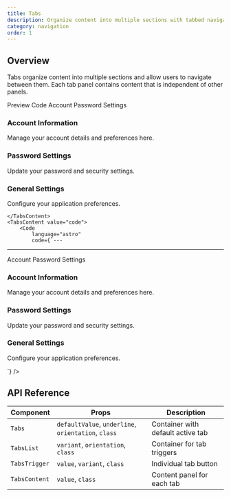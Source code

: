 ```yaml
---
title: Tabs
description: Organize content into multiple sections with tabbed navigation
category: navigation
order: 1
---
```



## Overview

Tabs organize content into multiple sections and allow users to navigate between them. Each tab panel contains content that is independent of other panels.

<Tabs defaultValue="preview" class="h-auto">
    <TabsList variant="pills" slot="list">
        <TabsTrigger value="preview" variant="pills">
            Preview
        </TabsTrigger>
        <TabsTrigger value="code" variant="pills">
            Code
        </TabsTrigger>
    </TabsList>
    <TabsContent value="preview" preview class="flex flex-col justify-center items-center space-y-8">
        <Tabs defaultValue="account" class="w-72">
            <TabsList variant="pills" slot="list">
                <TabsTrigger value="account" variant="pills">Account</TabsTrigger>
                <TabsTrigger value="password" variant="pills">Password</TabsTrigger>
                <TabsTrigger value="settings" variant="pills">Settings</TabsTrigger>
            </TabsList>
            <TabsContent value="account">
                <div class="border p-4 bg-muted/50 rounded-lg">
                    <h3 class="font-semibold mb-2">Account Information</h3>
                    <p class="text-sm">Manage your account details and preferences here.</p>
                </div>
            </TabsContent>
            <TabsContent value="password">
                <div class="border p-4 bg-muted/50 rounded-lg">
                    <h3 class="font-semibold mb-2">Password Settings</h3>
                    <p class="text-sm">Update your password and security settings.</p>
                </div>
            </TabsContent>
            <TabsContent value="settings">
                <div class="border p-4 bg-muted/50 rounded-lg">
                    <h3 class="font-semibold mb-2">General Settings</h3>
                    <p class="text-sm">Configure your application preferences.</p>
                </div>
            </TabsContent>
        </Tabs>

    </TabsContent>
    <TabsContent value="code">
        <Code
            language="astro"
            code={`---

---

<Tabs defaultValue="account" class="w-72">
    <TabsList variant="pills" slot="list">
        <TabsTrigger value="account" variant="pills">
            Account
        </TabsTrigger>
        <TabsTrigger value="password" variant="pills">
            Password
        </TabsTrigger>
        <TabsTrigger value="settings" variant="pills">
            Settings
        </TabsTrigger>
    </TabsList>
    <TabsContent value="account">
        <div class="border p-4 bg-muted/50 rounded-lg">
            <h3 class="font-semibold mb-2">Account Information</h3>
            <p class="text-sm">
                Manage your account details and preferences here.
            </p>
        </div>
    </TabsContent>
    <TabsContent value="password">
        <div class="border p-4 bg-muted/50 rounded-lg">
            <h3 class="font-semibold mb-2">Password Settings</h3>
            <p class="text-sm">Update your password and security settings.</p>
        </div>
    </TabsContent>
    <TabsContent value="settings">
        <div class="border p-4 bg-muted/50 rounded-lg">
            <h3 class="font-semibold mb-2">General Settings</h3>
            <p class="text-sm">Configure your application preferences.</p>
        </div>
    </TabsContent>
</Tabs>

`}
/>
</TabsContent>

</Tabs>

## API Reference

| Component     | Props                                               | Description                       |
| ------------- | --------------------------------------------------- | --------------------------------- |
| `Tabs`        | `defaultValue`, `underline`, `orientation`, `class` | Container with default active tab |
| `TabsList`    | `variant`, `orientation`, `class`                   | Container for tab triggers        |
| `TabsTrigger` | `value`, `variant`, `class`                         | Individual tab button             |
| `TabsContent` | `value`, `class`                                    | Content panel for each tab        |
